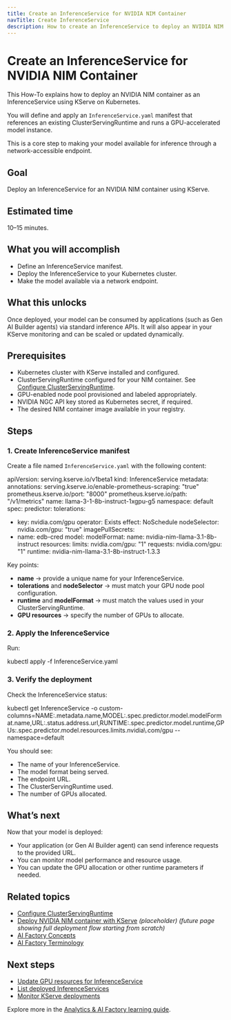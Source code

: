 ```yaml
---
title: Create an InferenceService for NVIDIA NIM Container
navTitle: Create InferenceService
description: How to create an InferenceService to deploy an NVIDIA NIM container with KServe on Kubernetes.
---
```


# Create an InferenceService for NVIDIA NIM Container

This How-To explains how to deploy an NVIDIA NIM container as an InferenceService using KServe on Kubernetes.

You will define and apply an `InferenceService.yaml` manifest that references an existing ClusterServingRuntime and runs a GPU-accelerated model instance.

This is a core step to making your model available for inference through a network-accessible endpoint.

## Goal

Deploy an InferenceService for an NVIDIA NIM container using KServe.

## Estimated time

10–15 minutes.

## What you will accomplish

- Define an InferenceService manifest.
- Deploy the InferenceService to your Kubernetes cluster.
- Make the model available via a network endpoint.

## What this unlocks

Once deployed, your model can be consumed by applications (such as Gen AI Builder agents) via standard inference APIs.
It will also appear in your KServe monitoring and can be scaled or updated dynamically.

## Prerequisites

- Kubernetes cluster with KServe installed and configured.
- ClusterServingRuntime configured for your NIM container.
See [Configure ClusterServingRuntime](./configure-serving-runtime).
- GPU-enabled node pool provisioned and labeled appropriately.
- NVIDIA NGC API key stored as Kubernetes secret, if required.
- The desired NIM container image available in your registry.

## Steps

### 1. Create InferenceService manifest

Create a file named `InferenceService.yaml` with the following content:

apiVersion: serving.kserve.io/v1beta1
kind: InferenceService
metadata:
annotations:
serving.kserve.io/enable-prometheus-scraping: "true"
prometheus.kserve.io/port: "8000"
prometheus.kserve.io/path: "/v1/metrics"
name: llama-3-1-8b-instruct-1xgpu-g5
namespace: default
spec:
predictor:
tolerations:
- key: nvidia.com/gpu
operator: Exists
effect: NoSchedule
nodeSelector:
nvidia.com/gpu: "true"
imagePullSecrets:
- name: edb-cred
model:
modelFormat:
name: nvidia-nim-llama-3.1-8b-instruct
resources:
limits:
nvidia.com/gpu: "1"
requests:
nvidia.com/gpu: "1"
runtime: nvidia-nim-llama-3.1-8b-instruct-1.3.3

Key points:

- **name** → provide a unique name for your InferenceService.
- **tolerations** and **nodeSelector** → must match your GPU node pool configuration.
- **runtime** and **modelFormat** → must match the values used in your ClusterServingRuntime.
- **GPU resources** → specify the number of GPUs to allocate.

### 2. Apply the InferenceService

Run:

kubectl apply -f InferenceService.yaml

### 3. Verify the deployment

Check the InferenceService status:

kubectl get InferenceService -o custom-columns=NAME:.metadata.name,MODEL:.spec.predictor.model.modelFormat.name,URL:.status.address.url,RUNTIME:.spec.predictor.model.runtime,GPUs:.spec.predictor.model.resources.limits.nvidia\\.com/gpu --namespace=default

You should see:

- The name of your InferenceService.
- The model format being served.
- The endpoint URL.
- The ClusterServingRuntime used.
- The number of GPUs allocated.

## What’s next

Now that your model is deployed:

- Your application (or Gen AI Builder agent) can send inference requests to the provided URL.
- You can monitor model performance and resource usage.
- You can update the GPU allocation or other runtime parameters if needed.

## Related topics

- [Configure ClusterServingRuntime](./configure-serving-runtime)
- [Deploy NVIDIA NIM container with KServe](./deploy-nim-container) *(placeholder)*
*(future page showing full deployment flow starting from scratch)*
- [AI Factory Concepts](../explained-ai-factory-concepts)
- [AI Factory Terminology](../terminology)

## Next steps

- [Update GPU resources for InferenceService](./update-gpu-resources)
- [List deployed InferenceServices](./list-inferenceservices)
- [Monitor KServe deployments](#)

Explore more in the [Analytics & AI Factory learning guide](../learn/index).
